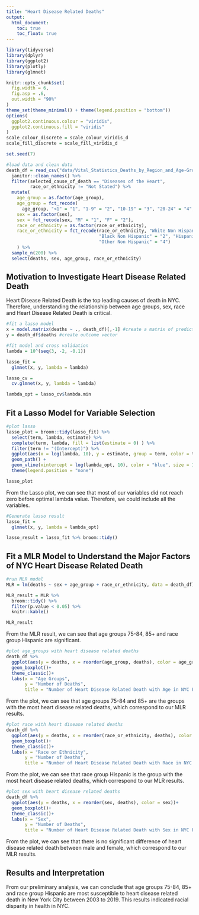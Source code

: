 ```yaml
---
title: "Heart Disease Related Deaths"
output: 
  html_document:
    toc: true
    toc_float: true
---
```


```r
library(tidyverse)
library(dplyr)
library(ggplot2)
library(plotly)
library(glmnet)

knitr::opts_chunk$set(
  fig.width = 6,
  fig.asp = .6,
  out.width = "90%"
)
theme_set(theme_minimal() + theme(legend.position = "bottom"))
options(
  ggplot2.continuous.colour = "viridis",
  ggplot2.continuous.fill = "viridis"
)
scale_colour_discrete = scale_colour_viridis_d
scale_fill_discrete = scale_fill_viridis_d
```

```r
set.seed(7)
```

```r
#load data and clean data
death_df = read_csv("data/Vital_Statistics_Deaths_by_Region_and_Age-Group_by_Selected_Cause_of_Death___Beginning_2003.csv") %>% 
  janitor::clean_names() %>% 
  filter(selected_cause_of_death == "Diseases of the Heart",
         race_or_ethnicity != "Not Stated") %>%
  mutate(
    age_group = as.factor(age_group),
    age_group = fct_recode(
      age_group, "<1" = "1", "1-9" = "2", "10-19" = "3", "20-24" = "4", "25-34" = "5", "35-44"="6",                  "45-54" = "7", "55-64" = "8", "65-74" = "9", "75-84" = "10", "85+" = "11"),
    sex = as.factor(sex),
    sex = fct_recode(sex, "M" = "1", "F" = "2"),
    race_or_ethnicity = as.factor(race_or_ethnicity),
    race_or_ethnicity = fct_recode(race_or_ethnicity, "White Non Hispanic" = "1", 
                                   "Black Non Hispanic" = "2", "Hispanic" = "3", 
                                   "Other Non Hispanic" = "4")
    ) %>% 
  sample_n(200) %>% 
  select(deaths, sex, age_group, race_or_ethnicity)
```

## Motivation to Investigate Heart Disease Related Death
Heart Disease Related Death is the top leading causes of death in NYC. Therefore, understanding the relationship between age groups, sex, race and Heart Disease Related Death is critical.

```r
#fit a lasso model
x = model.matrix(deaths ~ ., death_df)[,-1] #create a matrix of predictors 
y = death_df$deaths #create outcome vector
```

```r
#fit model and cross validation
lambda = 10^(seq(3, -2, -0.1))

lasso_fit =
  glmnet(x, y, lambda = lambda)

lasso_cv =
  cv.glmnet(x, y, lambda = lambda)

lambda_opt = lasso_cv$lambda.min
```

## Fit a Lasso Model for Variable Selection
```r
#plot lasso 
lasso_plot = broom::tidy(lasso_fit) %>% 
  select(term, lambda, estimate) %>% 
  complete(term, lambda, fill = list(estimate = 0) ) %>% 
  filter(term != "(Intercept)") %>% 
  ggplot(aes(x = log(lambda, 10), y = estimate, group = term, color = term)) + 
  geom_path() + 
  geom_vline(xintercept = log(lambda_opt, 10), color = "blue", size = 1.2) +
  theme(legend.position = "none")

lasso_plot
```
From the Lasso plot, we can see that most of our variables did not reach zero before optimal lambda value. Therefore, we could include all the variables.

```r
#Generate lasso result
lasso_fit = 
  glmnet(x, y, lambda = lambda_opt)

lasso_result = lasso_fit %>% broom::tidy()
```

## Fit a MLR Model to Understand the Major Factors of NYC Heart Disease Related Death
```r
#run MLR model
MLR = lm(deaths ~ sex + age_group + race_or_ethnicity, data = death_df)

MLR_result = MLR %>% 
  broom::tidy() %>% 
  filter(p.value < 0.05) %>% 
  knitr::kable()

MLR_result
```
From the MLR result, we can see that age groups 75-84, 85+ and race group Hispanic are significant.

```r
#plot age_groups with heart disease related deaths
death_df %>% 
  ggplot(aes(y = deaths, x = reorder(age_group, deaths), color = age_group))+
  geom_boxplot()+
  theme_classic()+
  labs(x = "Age Groups",
       y = "Number of Deaths",
       title = "Number of Heart Disease Related Death with Age in NYC From 2003 to 2019")
```
From the plot, we can see that age groups 75-84 and 85+ are the groups with the most heart disease related deaths, which correspond to our MLR results.

```r
#plot race with heart disease related deaths
death_df %>% 
  ggplot(aes(y = deaths, x = reorder(race_or_ethnicity, deaths), color = race_or_ethnicity))+
  geom_boxplot()+
  theme_classic()+
  labs(x = "Race or Ethnicity",
       y = "Number of Deaths",
       title = "Number of Heart Disease Related Death with Race in NYC From 2003 to 2019")
```
From the plot, we can see that race group Hispanic is the group with the most heart disease related deaths, which correspond to our MLR results.

```r
#plot sex with heart disease related deaths
death_df %>% 
  ggplot(aes(y = deaths, x = reorder(sex, deaths), color = sex))+
  geom_boxplot()+
  theme_classic()+
  labs(x = "Sex",
       y = "Number of Deaths",
       title = "Number of Heart Disease Related Death with Sex in NYC From 2003 to 2019")
```
From the plot, we can see that there is no significant difference of heart disease related death between male and female, which correspond to our MLR results.

## Results and Interpretation
From our preliminary analysis, we can conclude that age groups 75-84, 85+ and race group Hispanic are most susceptible to heart disease related death in New York City between 2003 to 2019. This results indicated racial disparity in health in NYC. 
